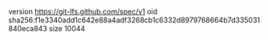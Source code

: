 version https://git-lfs.github.com/spec/v1
oid sha256:f1e3340add1c642e88a4adf3268cb1c6332d8979768664b7d335031840eca843
size 10044
